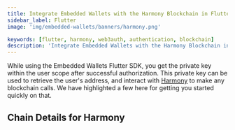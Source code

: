 ```yaml
---
title: Integrate Embedded Wallets with the Harmony Blockchain in Flutter
sidebar_label: Flutter
image: 'img/embedded-wallets/banners/harmony.png'

keywords: [flutter, harmony, web3auth, authentication, blockchain]
description: 'Integrate Embedded Wallets with the Harmony Blockchain in Flutter | Embedded Wallets'
---
```



While using the Embedded Wallets Flutter SDK, you get the private key within the user scope after successful authorization. This private key can be used to retrieve the user's address, and interact with [Harmony](https://ethereum.org/) to make any blockchain calls. We have highlighted a few here for getting you started quickly on that.

## Chain Details for Harmony

<ChainDetailsHarmony />

<EVMInteraction />
